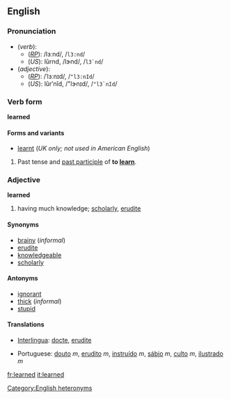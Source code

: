 ==English==

{{rank|instead|giving|presence|657|learned|minutes|appear|thoughts}}

===Pronunciation===
*(''verb''):
**(''[[RP]]''): /lɜːnd/, /<tt>l3:nd</tt>/
**(''US''): lûrnd, /lɝnd/, /<tt>l3`nd</tt>/
*(''adjective''): 
**(''[[RP]]''): /ˈlɜːnɪd/, /<tt>"l3:nId</tt>/
**(''US''): lûrʹnĭd, /"lɝnɪd/, /<tt>"l3`nId</tt>/<!--Note: this the pronunciation given in dictionary.com. Other US accents vary.-->
{{rfap}}
[[Category:English heteronyms]]

===Verb form===
'''learned'''

====Forms and variants====
*[[learnt]] (''UK only; not used in American English'')

# Past tense and [[past participle]] of '''to [[learn]]'''.

<!--No translations here, please! Put these in the conjugations on the pages for the translations of the infinitive "to learn" (eg, move Dutch "leerde" and "leerden" to the conjugation section on the page for the infinitive of that verb) 
====Translations====
{{top}}
*Dutch: [[leerde]], [[leerden]]
*Indonesian: [[ajar|belajar]]
{{mid}}
*Japanese:
** [[学んだ]] ([[まなんだ]], mananda)
** [[勉強]]した ([[べんきょう]]した, benkyō-shita)
** [[学習]]した ([[がくしゅう]]した, gakushū-shita)
{{bottom}}

===Verb===
'''learned'''

# Past participle of to [[learn]].

====Translations====
{{top}}
*Dutch: [[geleerd]]
*Indonesian: [[ajar|belajar]]
{{mid}}
*Japanese:
** [[学んだ]] ([[まなんだ]], mananda)
** [[勉強]]した ([[べんきょう]]した, benkyō-shita)
** [[学習]]した ([[がくしゅう]]した, gakushū-shita)
{{bottom}}
-->
===Adjective===
'''learned'''

# having much knowledge; [[scholarly]], [[erudite]]

====Synonyms====
*[[brainy]] (''informal'')
*[[erudite]]
*[[knowledgeable]]
*[[scholarly]]

====Antonyms====
*[[ignorant]]
*[[thick]] (''informal'')
*[[stupid]]

====Translations====
{{top}}
*[[Interlingua]]: [[docte]], [[erudite#Interlingua|erudite]]
{{mid}}
*Portuguese: [[douto]] ''m'', [[erudito]] ''m'', [[instruído]] ''m'', [[sábio]] ''m'', [[culto]] ''m'', [[ilustrado]] ''m''
{{bottom}}

[[fr:learned]]
[[it:learned]]